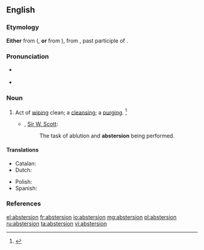 ==English==

===Etymology===
'''Either''' from ({{etyl|fro|en}}, '''or''' from {{etyl|ML.|en}} {{term|abstertion|lang=la}}), from {{etyl|la|en}} {{term|abstersus|lang=la}}, past participle of {{m|la|abstergēo}}.

===Pronunciation===
* {{a|RP}} {{IPA|/æbˈstɜː.ʒn̩/}}
* {{a|US}} {{IPA|/æbˈstɝ.ʒn̩/|/əbˈstɝ.ʒn̩/|/æbˈstɝ.ʃn̩/|/əbˈstɝ.ʃn̩/}}

===Noun===
{{en-noun}}

# {{context|archaic|lang=en}} Act of [[wiping]] clean; a [[cleansing]]; a [[purging]]. {{defdate|First attested around 1350 to 1470.}}<ref name=SOED>{{reference-book|editor=Brown, Lesley|title=The Shorter Oxford English Dictionary|origyear=1933|edition=5th|year=2003|publisher=Oxford University Press|location=Oxford, UK|isbn=978-0-19-860575-7|pages=9|chapter}}</ref>
#* {{rfdate}}, [[w:Sir W. Scott|Sir W. Scott]]:
#*: The task of ablution and '''abstersion''' being performed.

====Translations====
{{trans-top|the act of cleaning}}
* Catalan: {{t|ca|abstersió|f}}
* Dutch: {{t+|nl|reiniging|f}}
{{trans-mid}}
* Polish: {{t+|pl|czyszczenie}}
* Spanish: {{t+|es|abstersión|f}}
{{trans-bottom}}

===References===
<references/>

[[el:abstersion]]
[[fr:abstersion]]
[[io:abstersion]]
[[mg:abstersion]]
[[pl:abstersion]]
[[ru:abstersion]]
[[ta:abstersion]]
[[vi:abstersion]]